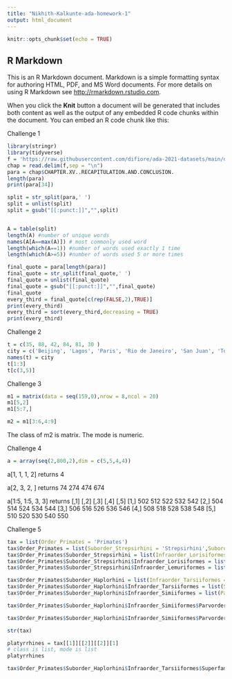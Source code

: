```yaml
---
title: "Nikhith-Kalkunte-ada-homework-1"
output: html_document
---
```


```r
knitr::opts_chunk$set(echo = TRUE)
```

## R Markdown

This is an R Markdown document. Markdown is a simple formatting syntax for authoring HTML, PDF, and MS Word documents. For more details on using R Markdown see <http://rmarkdown.rstudio.com>.

When you click the **Knit** button a document will be generated that includes both content as well as the output of any embedded R code chunks within the document. You can embed an R code chunk like this:

Challenge 1
```r
library(stringr)
library(tidyverse)
f = 'https://raw.githubusercontent.com/difiore/ada-2021-datasets/main/darwin.txt'
chap = read.delim(f,sep = "\n")
para = chap$CHAPTER.XV..RECAPITULATION.AND.CONCLUSION.
length(para)
print(para[34])

split = str_split(para,' ')
split = unlist(split)
split = gsub("[[:punct:]]","",split)


A = table(split)
length(A) #number of unique words
names(A[A==max(A)]) # most commonly used word
length(which(A==1)) #number of words used exactly 1 time
length(which(A>=5)) #number of words used 5 or more times

final_quote = para[length(para)]
final_quote = str_split(final_quote,' ')
final_quote = unlist(final_quote)
final_quote = gsub("[[:punct:]]","",final_quote)
final_quote
every_third = final_quote[c(rep(FALSE,2),TRUE)]
print(every_third)
every_third = sort(every_third,decreasing = TRUE)
print(every_third)
```

Challenge 2
```r
t = c(35, 88, 42, 84, 81, 30 )
city = c('Beijing', 'Lagos', 'Paris', 'Rio de Janeiro', 'San Juan', 'Toronto')
names(t) = city
t[1:3]
t[c(3,5)]
```

Challenge 3
```r
m1 = matrix(data = seq(159,0),nrow = 8,ncol = 20)
m1[5,2]
m1[5:7,]

m2 = m1[3:6,4:9]
```
The class of m2 is matrix. The mode is numeric. 

Challenge 4
```r
a = array(seq(2,800,2),dim = c(5,5,4,4))
```
a[1, 1, 1, 2] returns 4

a[2, 3, 2, ] returns 74 274 474 674

a[1:5, 1:5, 3, 3] returns 
[,1] [,2] [,3] [,4] [,5]
[1,]  502  512  522  532  542
[2,]  504  514  524  534  544
[3,]  506  516  526  536  546
[4,]  508  518  528  538  548
[5,]  510  520  530  540  550


Challenge 5
```r
tax = list(Order_Primates = 'Primates')
tax$Order_Primates = list(Suborder_Strepsirhini = 'Strepsirhini',Suborder_Haplorhini = 'Haplorhini')
tax$Order_Primates$Suborder_Strepsirhini = list(Infraorder_Lorisiformes = 'Lorisiformes',Infraorder_Lemuriformes = 'Lemuriformes')
tax$Order_Primates$Suborder_Strepsirhini$Infraorder_Lorisiformes = list(Superfamily_Lorisoidea = c('Lorisidae','Galagidae'))
tax$Order_Primates$Suborder_Strepsirhini$Infraorder_Lemuriformes = list(Superfamily_Lemuroidea = c('Cheirogaleidae','Lepilemuridae','Indriidae','Lemuridae','Daubentoniidae'))

tax$Order_Primates$Suborder_Haplorhini = list(Infraorder_Tarsiiformes = 'Tarsiiformes', Infraorder_Simiiformes = 'Simiiformes')
tax$Order_Primates$Suborder_Haplorhini$Infraorder_Tarsiiformes = list(Superfamily_Tarsioidea = ' Tarsiidae')
tax$Order_Primates$Suborder_Haplorhini$Infraorder_Simiiformes = list(Parvorder_Platyrrhini = 'Platyrrhini', Parvorder_Catarrhini = 'Catarrhini')

tax$Order_Primates$Suborder_Haplorhini$Infraorder_Simiiformes$Parvorder_Platyrrhini = list(Superfamily_Ceboidea = c('Cebidae','Atelidae','Pitheciidae'))

tax$Order_Primates$Suborder_Haplorhini$Infraorder_Simiiformes$Parvorder_Catarrhini = list(Superfamily_Hominoidea = c('Hylobatidae','Hominidae'), Superfamily_Cercopithecoidea = 'Cercopithecidae')

str(tax)

platyrrhines = tax[[1]][[2]][[2]][1]
# class is list, mode is list
platyrrhines

tax$Order_Primates$Suborder_Haplorhini$Infraorder_Tarsiiformes$Superfamily_Tarsioidea
```
